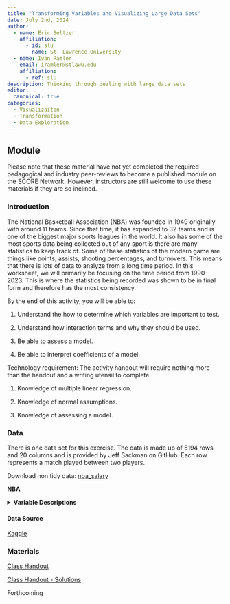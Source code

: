 ```yaml
---
title: "Transforming Variables and Visualizing Large Data Sets"
date: July 2nd, 2024
author:
  - name: Eric Seltzer
    affiliation:
      - id: slu
        name: St. Lawrence University
  - name: Ivan Ramler
    email: iramler@stlawu.edu
    affiliation:
      - ref: slu
description: Thinking through dealing with large data sets
editor: 
  canonical: true
categories:
  - Visualizaiton
  - Transformation
  - Data Exploration
---
```


## Module

Please note that these material have not yet completed the required pedagogical and industry peer-reviews to become a published module on the SCORE Network. However, instructors are still welcome to use these materials if they are so inclined.

### Introduction

The National Basketball Association (NBA) was founded in 1949 originally with around 11 teams. Since that time, it has expanded to 32 teams and is one of the biggest major sports leagues in the world. It also has some of the most sports data being collected out of any sport is there are many statistics to keep track of. Some of these statistics of the modern game are things like points, assists, shooting percentages, and turnovers. This means that there is lots of data to analyze from a long time period. In this worksheet, we will primarily be focusing on the time period from 1990-2023. This is where the statistics being recorded was shown to be in final form and therefore has the most consistency. 

::: {.callout-note collapse="true" title="Learning Objectives" appearance="minimal"}
By the end of this activity, you will be able to:

1.  Understand the how to determine which variables are important to test.

2.  Understand how interaction terms and why they should be used.

3.  Be able to assess a model.

4.  Be able to interpret coefficients of a model.
:::

::: {.callout-note collapse="true" title="Methods" appearance="minimal"}
Technology requirement: The activity handout will require nothing more than the handout and a writing utensil to complete.

1.  Knowledge of multiple linear regression.

2.  Knowledge of normal assumptions.

3.  Knowledge of assessing a model.
:::

### Data

There is one data set for this exercise. The data is made up of 5194 rows and 20 columns and is provided by Jeff Sackman on GitHub. Each row represents a match played between two players.

Download non tidy data: [nba_salary](data/nba_salary.csv)

**NBA**

<details>

<summary><b>Variable Descriptions</b></summary>

| Variable              | Description                                                                |
|-----------------------|----------------------------------------------------------------------------|
| Season                | The season the data is from                                                |
| Player                | The name of the NBA player                                                 |
| Pos                   | The position of the NBA Player                                             |
| Age                   | The age of the NBA player                                                  |
| Tm                    | The team that the player plays for                                         |
| G                     | The number of games played                                                 |
| GS                    | The number of games started                                                |
| MP                    | The number of minutes played                                               |
| FG                    | The number of field goals made                                             |
| FGA                   | The number of field goals attempted                                        |
| FG%                   | The field goal percentage                                                  |
| 3P                    | The number of 3 pointers made                                              |
| 3PA                   | The number of 3 pointers attempted                                         |
| 3P%                   | The 3 point percentage                                                     |
| 2P                    | The number of 2 pointers made                                              |
| 2PA                   | The number of 2 pointers attempted                                         |
| 2P%                   | The 2 point percentage                                                     |
| eFG%                  | The effective field goal percentage                                        |
| FT                    | The number of free throws made                                             |
| FTA                   | The number of free throws attempted                                        |
| FT%                   | The free throw percentage                                                  |
| ORB                   | The number of offensive rebounds                                           |
| DRB                   | The number of defensive rebounds                                           |
| TRB                   | The total number of rebounds                                               |
| AST                   | The number of assists                                                      |
| STL                   | The number of steals                                                       |
| BLK                   | The number of blocks                                                       |
| TOV                   | The number of turnovers                                                    |
| PF                    | The number of fouls                                                        |
| PTS                   | The number of points                                                       |
| Salary                | The salary for the season                                                  |
| InflationAdjSalary    | The salary for the season adjusted for inflation                           |
| logInflationAdjSalary | The salary for the season adjusted for inflation with a log transformation |
| PER                   | The player efficiency rating                                               |
| ESPR                  | Eric's salary to PER ratio                                                 |

</details>

#### Data Source

[Kaggle](https://www.kaggle.com/datasets/loganlauton/nba-players-and-team-data?select=NBA+Salaries%281990-2023%29.csv){target="_blank"}

### Materials

[Class Handout](nba_handout.docx)

[Class Handout - Solutions](nba_handout_key.docx)

::: {.callout-note collapse="true" title="Conclusion" appearance="minimal"}
Forthcoming
:::
